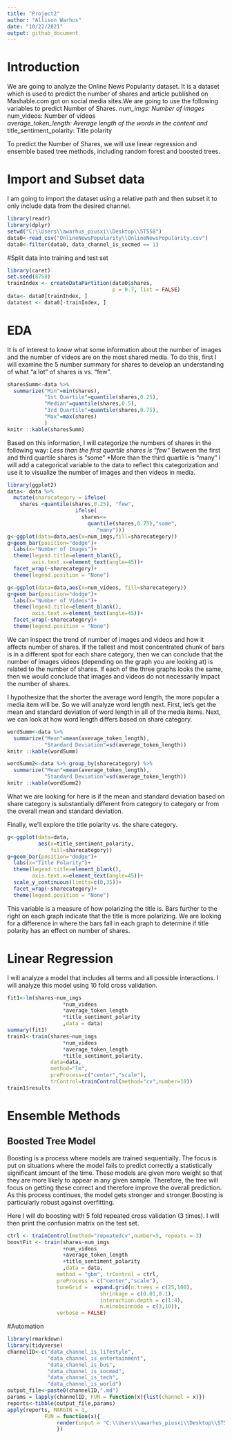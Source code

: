 ```yaml
---
title: "Project2"
author: "Allison Warhus"
date: "10/22/2021"
output: github_document
---
```

# Introduction

We are going to analyze the Online News Popularity dataset. It is a dataset which is used to predict the number of shares and article published on Mashable.com got on social media sites.We are going to use the following variables to predict Number of Shares.
*num_imgs: Number of images  
*num_videos: Number of videos  
*average_token_length: Average length of the words in the content and  
*title_sentiment_polarity: Title polarity

To predict the Number of Shares, we will use linear regression and ensemble based tree methods, including random forest and boosted trees.

# Import and Subset data

I am going to import the dataset using a relative path and then subset it to only include data from the desired channel.

```r
library(readr)
library(dplyr)
setwd("C:\\Users\\awarhus_piusxi\\Desktop\\ST558")
data0<-read_csv("OnlineNewsPopularity\\OnlineNewsPopularity.csv")
data0<-filter(data0, data_channel_is_socmed == 1)
```

#Split data into training and test set
```r
library(caret)
set.seed(8758)
trainIndex <- createDataPartition(data0$shares, 
                                  p = 0.7, list = FALSE)
data<- data0[trainIndex, ]
datatest <- data0[-trainIndex, ]
```

# EDA 

It is of interest to know what some information about the number of images and the number of videos are on the most shared media. To do this, first I will examine the 5 number summary for shares to develop an understanding of what "a lot" of shares is vs. "few".
```r
sharesSumm<-data %>% 
  summarize("Min"=min(shares),
            "1st Quartile"=quantile(shares,0.25),
            "Median"=quantile(shares,0.5),
            "3rd Quartile"=quantile(shares,0.75),
            "Max"=max(shares)
            )
knitr ::kable(sharesSumm)
```


Based on this information, I will categorize the numbers of shares in the following way:
*Less than the first quartile shares is "few"
*Between the first and third quartile shares is "some"
*More than the third quartile is "many"
I will add a categorical variable to the data to reflect this categorization and use it to visualize the number of images and then videos in media.

```r
library(ggplot2)
data<- data %>% 
  mutate(sharecategory = ifelse(
    shares <quantile(shares,0.25), "few",
                      ifelse(
                        shares<=
                          quantile(shares,0.75),"some",
                             "many")))
g<-ggplot(data=data,aes(x=num_imgs,fill=sharecategory))
g+geom_bar(position="dodge")+
  labs(x="Number of Images")+
  theme(legend.title=element_blank(),
        axis.text.x=element_text(angle=45))+
  facet_wrap(~sharecategory)+
  theme(legend.position = "None")

g<-ggplot(data=data,aes(x=num_videos, fill=sharecategory))
g+geom_bar(position="dodge")+
  labs(x="Number of Videos")+
  theme(legend.title=element_blank(),
        axis.text.x=element_text(angle=45))+
  facet_wrap(~sharecategory)+
  theme(legend.position = "None")
```
We can inspect the trend of number of images and videos and how it affects number of shares. If the tallest and most concentrated chunk of bars is in a different spot for each share category, then we can conclude that the number of images videos (depending on the graph you are looking at) is related to the number of shares. If each of the three graphs looks the same, then we would conclude that images and videos do not necessarily impact the number of shares.  



I hypothesize that the shorter the average word length, the more popular a media item will be. So we will analyze word length next. First, let's get the mean and standard deviation of word length in all of the media items. Next, we can look at how word length differs based on share category.
```r
wordSumm<-data %>% 
  summarize("Mean"=mean(average_token_length),
            "Standard Deviation"=sd(average_token_length))
knitr ::kable(wordSumm)

wordSumm2<-data %>% group_by(sharecategory) %>%
  summarize("Mean"=mean(average_token_length),
            "Standard Deviation"=sd(average_token_length))
knitr ::kable(wordSumm2)
```

What we are looking for here is if the mean and standard deviation based on share category is substantially different from category to category or from the overall mean and standard deviation.

Finally, we'll explore the title polarity vs. the share category.

```r
g<-ggplot(data=data,
          aes(x=title_sentiment_polarity,
              fill=sharecategory))
g+geom_bar(position="dodge")+
  labs(x="Title Polarity")+
  theme(legend.title=element_blank(),
        axis.text.x=element_text(angle=45))+
  scale_y_continuous(limits=c(0,35))+
  facet_wrap(~sharecategory)+
  theme(legend.position = "None")
```
This variable is a measure of how polarizing the title is. Bars further to the right on each graph indicate that the title is more polarizing. We are looking for a difference in where the bars fall in each graph to determine if title polarity has an effect on number of shares.

# Linear Regression

I will analyze a model that includes all terms and all possible interactions. I will analyze this model using 10 fold cross validation.

```r
fit1<-lm(shares~num_imgs
                  *num_videos
                  *average_token_length
                  *title_sentiment_polarity
                  ,data = data)
summary(fit1)
train1<-train(shares~num_imgs
                  *num_videos
                  *average_token_length
                  *title_sentiment_polarity,
              data=data,
              method="lm",
              preProcess=c("center","scale"),
              trControl=trainControl(method="cv",number=10))
train1$results
```

# Ensemble Methods

## Boosted Tree Model

Boosting is a process where models are trained sequentially. The focus is put on situations where the model fails to predict correctly a statistically significant amount of the time. These models are given more weight so that they are more likely to appear in any given sample. Therefore, the tree will focus on getting these correct and therefore improve the overall prediction. As this process continues, the model gets stronger and stronger.Boosting is particularly robust against overfitting.

Here I will do boosting with 5 fold repeated cross validation (3 times). I will then print the confusion matrix on the test set.

```r
ctrl <- trainControl(method="repeatedcv",number=5, repeats = 3)
boostFit <- train(shares~num_imgs
                  +num_videos
                  +average_token_length
                  +title_sentiment_polarity
                  ,data = data, 
                method = "gbm", trControl = ctrl, 
                preProcess = c("center","scale"), 
                tuneGrid =  expand.grid(n.trees = c(25,100), 
                              shrinkage = c(0.01,0.1),
                              interaction.depth = c(1:4),
                              n.minobsinnode = c(3,10)),
                verbose = FALSE)
```



#Automation

```r
library(rmarkdown)
library(tidyverse)
channelID<-c("data_channel_is_lifestyle",
             "data_channel_is_entertainment",
             "data_channel_is_bus",
             "data_channel_is_socmed",
             "data_channel_is_tech",
             "data_channel_is_world")
output_file<-paste0(channelID,".md")
params = lapply(channelID, FUN = function(x){list(channel = x)})
reports<-tibble(output_file,params)
apply(reports, MARGIN = 1, 
            FUN = function(x){
                render(input = "C:\\Users\\awarhus_piusxi\\Desktop\\ST558\\Project2\\Project2.rmd", output_file = x[[1]], params = x[[2]])
                })
```


